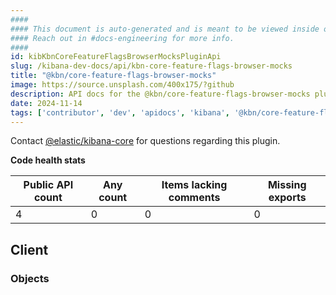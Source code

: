 ```yaml
---
####
#### This document is auto-generated and is meant to be viewed inside our experimental, new docs system.
#### Reach out in #docs-engineering for more info.
####
id: kibKbnCoreFeatureFlagsBrowserMocksPluginApi
slug: /kibana-dev-docs/api/kbn-core-feature-flags-browser-mocks
title: "@kbn/core-feature-flags-browser-mocks"
image: https://source.unsplash.com/400x175/?github
description: API docs for the @kbn/core-feature-flags-browser-mocks plugin
date: 2024-11-14
tags: ['contributor', 'dev', 'apidocs', 'kibana', '@kbn/core-feature-flags-browser-mocks']
---
```




Contact [@elastic/kibana-core](https://github.com/orgs/elastic/teams/kibana-core) for questions regarding this plugin.

**Code health stats**

| Public API count  | Any count | Items lacking comments | Missing exports |
|-------------------|-----------|------------------------|-----------------|
| 4 | 0 | 0 | 0 |

## Client

### Objects
<DocDefinitionList data={kbnCoreFeatureFlagsBrowserMocksObj.client.objects}/>

